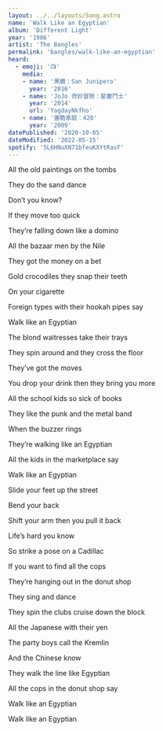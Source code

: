 ```yaml
---
layout: ../../layouts/Song.astro
name: 'Walk Like an Egyptian'
album: 'Different Light'
year: '1986'
artist: 'The Bangles'
permalink: 'bangles/walk-like-an-egyptian'
heard:
  - emoji: '📺'
    media:
    - name: '黑鏡：San Junipero'
      year: '2016'
    - name: 'JoJo 奇妙冒險：星塵鬥士'
      year: '2014'
      url: 'YagdayNkfho'
    - name: '蓋酷家庭：420'
      year: '2009'
datePublished: '2020-10-05'
dateModified: '2022-05-15'
spotify: '5L6HNuXN71bfeuKXYtRasF'
---
```


<LyricSection>

All the old paintings on the tombs

They do the sand dance

Don&rsquo;t you know?

</LyricSection>

<LyricSection>

If they move too quick

They&rsquo;re falling down like a domino

All the bazaar men by the Nile

They got the money on a bet

Gold crocodiles they snap their teeth

On your cigarette

Foreign types with their hookah pipes say

Walk like an Egyptian

</LyricSection>

<LyricSection>

The blond waitresses take their trays

They spin around and they cross the floor

They&rsquo;ve got the moves

You drop your drink then they bring you more

All the school kids so sick of books

They like the punk and the metal band

When the buzzer rings

They&rsquo;re walking like an Egyptian

</LyricSection>

<LyricSection>

All the kids in the marketplace say

Walk like an Egyptian

Slide your feet up the street

Bend your back

Shift your arm then you pull it back

Life&rsquo;s hard you know

</LyricSection>

<LyricSection>

So strike a pose on a Cadillac

If you want to find all the cops

They&rsquo;re hanging out in the donut shop

They sing and dance

They spin the clubs cruise down the block

All the Japanese with their yen

The party boys call the Kremlin

And the Chinese know

They walk the line like Egyptian

</LyricSection>

<LyricSection>

All the cops in the donut shop say

Walk like an Egyptian

Walk like an Egyptian

</LyricSection>
